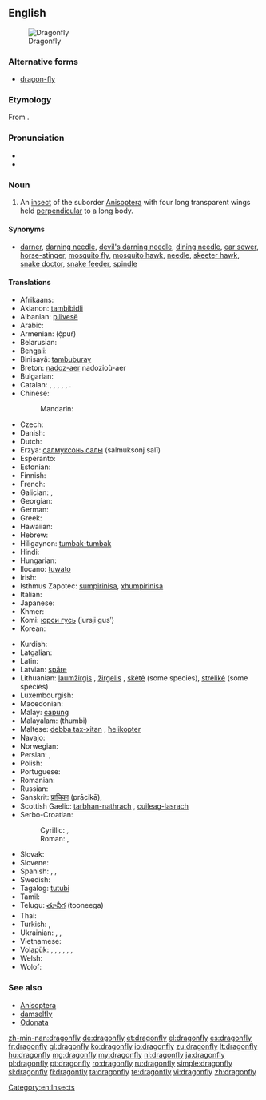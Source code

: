 {{wikipedia}}
==English==
[[Image:Libellula depressa.jpg|thumb|Dragonfly]]

===Alternative forms===
* [[dragon-fly]]

===Etymology===
From {{compound|dragon|fly|lang=en}}.

===Pronunciation===
* {{IPA|/ˈdræɡənˌflaɪ/}}
* {{audio|en-us-dragonfly.ogg|Audio (US)}}

===Noun===
{{en-noun|sg=[[dragon]][[fly]]|dragonflies}}

# An [[insect]] of the suborder [[Anisoptera]] with four long transparent wings held [[perpendicular]] to a long body.

====Synonyms====
* [[darner]], [[darning needle]], [[devil's darning needle]], [[dining needle]], [[ear sewer]], [[horse-stinger]], [[mosquito fly]], [[mosquito hawk]], [[needle]], [[skeeter hawk]], [[snake doctor]], [[snake feeder]], [[spindle]]

====Translations====
{{trans-top|an insect of the suborder Anisoptera}}
* Afrikaans: {{t-|af|naaldekoker|xs=Afrikaans}}
* Aklanon: [[tambibidli]]
* Albanian: [[pilivesë]]
* Arabic: {{t-|ar|منسوب الماء|m|tr=mansūb al-māʾ|sc=Arab}}
* Armenian: {{t-|hy|ճպուռ}} (č̣puṙ)
* Belarusian: {{t-|be|страказа|f|tr=strakazá|sc=Cyrl}}
* Bengali: {{t-|bn|ফড়িং|tr=phôŗing|sc=Beng}}
* Binisayâ: [[tambuburay]]
* Breton: [[nadoz-aer]] {{f}} nadozioù-aer {{p}}
* Bulgarian: {{t-|bg|водно конче|n|tr=vódno kónče|sc=Cyrl}}
* Catalan: {{t+|ca|libèl·lula|f}}, {{t-|ca|cavall de serp|m}}, {{t-|ca|espiadimonis|m}}, {{t-|ca|tallanassos|m}}, {{t-|ca|teixidor|m}}, {{t-|ca|barratgina|f}}.
* Chinese:
*: Mandarin: {{t|zh|蜻蜓|tr=qīngtíng|sc=Hani}}
* Czech: {{t-|cs|vážka|f}}
* Danish: {{t-|da|guldsmed|c}}
* Dutch: {{t+|nl|libel|f}}
* Erzya: [[салмуксонь салы]] (salmuksonj salï)
* Esperanto: {{t+|eo|libelo|xs=Esperanto}}
* Estonian: {{t+|et|kiil}}
* Finnish: {{t-|fi|sudenkorento}}
* French: {{t+|fr|libellule|f}}
* Galician: {{t+|gl|cabalo do demo|m|xs=Galician}}, {{t-|gl|libélula|f|xs=Galician}}
* Georgian: {{t-|ka|ჭრიჭინა|tr=čričina|sc=Geor}}
* German: {{t+|de|Libelle|f}}
* Greek: {{t-|el|λιβελλούλη|f|tr=livelúli}}
* Hawaiian: {{tø|haw|pīnao}}
* Hebrew: {{t-|he|שפירית|f|tr=shapirit}}
* Hiligaynon: [[tumbak-tumbak]]
* Hindi: {{t-|hi|व्याध पतंग|tr=vyādh pataṅg|sc=Deva}}
* Hungarian: {{t+|hu|szitakötő}}
* Ilocano: [[tuwato]]
* Irish: {{t-|ga|snáthaid mhór|f}}
* Isthmus Zapotec: [[sumpirinisa]], [[xhumpirinisa]]
* Italian: {{t+|it|libellula|f}}
* Japanese: {{t+|ja|蜻蛉|tr=[[とんぼ]], tonbo|sc=Jpan}}
* Khmer: {{t+|km|កន្ទុំរុយ|tr=kontom ruy|sc=Khmr}}
* Komi: [[юрси гусь]] (jursji gusʹ)
* Korean: {{t+|ko|잠자리|tr=jamjari|sc=Kore}}
{{trans-mid}}
* Kurdish: {{t|ku|zencere|sc=ku-Arab}}
* Latgalian: {{tø|ltg|spuorņs|m}}
* Latin: {{t+|la|libellula|f}}
* Latvian: [[spāre]] {{f}}
* Lithuanian: [[laumžirgis]] {{m}}, [[žirgelis]] {{m}}, [[skėtė]] {{f}} (some species), [[strėlikė]] {{f}} (some species)
* Luxembourgish: {{t-|lb|Libell|f}}
* Macedonian: {{t-|mk|водно конче|n|tr=vódno kónče|sc=Cyrl}}
* Malay: [[capung]]
* Malayalam: (thumbi)
* Maltese: [[debba tax-xitan]] {{f}}, [[ħelikopter]]
* Navajo: {{tø|nv|tániilʼáí}}
* Norwegian: {{t+|no|øyenstikker|m}}
* Persian: {{t-|fa|تصنيف هجائی|tr=tasnif-e hejâ'i}}, {{t+|fa|سنجاقک|tr=sanjâqak}}
* Polish: {{t+|pl|ważka|f}}
* Portuguese: {{t+|pt|libélula|f}}
* Romanian: {{t+|ro|libelulă|f}}
* Russian: {{t+|ru|стрекоза|f|tr=strekozá}}
* Sanskrit: [[प्राचिका]] (prācikā), {{t-|sa|प्राचिका|tr=prācikā|sc=Deva}}
* Scottish Gaelic: [[tarbhan-nathrach]] {{m}}, [[cuileag-lasrach]] {{f}}
* Serbo-Croatian:
*: Cyrillic: {{t-|sh|вилин коњиц|m|sc=Cyrl}}, {{t-|sh|вилински коњиц|m|sc=Cyrl}}
*: Roman: {{t-|sh|vilin konjic|m}}, {{t-|sh|vilinski konjic|m}}
* Slovak: {{t-|sk|vážka|f}}
* Slovene: {{t+|sl|kačji pastir|m}}
* Spanish: {{t+|es|libélula|f}}, {{t-|es|aguacil|m}} {{qualifier|Argentina|Uruguay}}, {{t-|es|pipilacha|f}} {{qualifier|Nicaragua}}
* Swedish: {{t+|sv|trollslända}}
* Tagalog: [[tutubi]]
* Tamil: {{t+|ta|தும்பி|tr=Thumbi|xs=Tamil}}
* Telugu: [[తూనీగ]] (tooneega)
* Thai: {{t-|th|แมลงปอ|tr=má-laeng-bpor|sc=Thai}}
* Turkish: {{t+|tr|kızböceği}}, {{t+|tr|yusufçuk}}
* Ukrainian: {{t-|uk|стрекоза|f|tr=strekozá|sc=Cyrl}}, {{t+|uk|важка|f|tr=vážka|sc=Cyrl}}, {{t+|uk|бабка|f|tr=bábka|sc=Cyrl}}
* Vietnamese: {{t-|vi|con chuồn chuồn|xs=Vietnamese}}
* Volapük: {{qualifier|♂♀}} {{t-|vo|libelul}}, {{qualifier|collective ♂♀}} {{t-|vo|libelulem}}, {{qualifier|♂}} {{t-|vo|hilibelul}}, {{qualifier|♀}} {{t-|vo|jilibelul}}, {{qualifier|♂♀ offspring}} {{t-|vo|libelulül}}, {{qualifier|♂ offspring}} {{t-|vo|hilibelulül}}, {{qualifier|♀ offspring}} {{t-|vo|jilibelulül}}
* Welsh: {{t-|cy|gwas y neidr|m|xs=Welsh}}
* Wolof: {{t-|wo|xund-xund}}
{{trans-bottom}}

===See also===
* [[Anisoptera]]
* [[damselfly]]
* [[Odonata]]

[[Category:en:Insects]]

[[zh-min-nan:dragonfly]]
[[de:dragonfly]]
[[et:dragonfly]]
[[el:dragonfly]]
[[es:dragonfly]]
[[fr:dragonfly]]
[[gl:dragonfly]]
[[ko:dragonfly]]
[[io:dragonfly]]
[[zu:dragonfly]]
[[lt:dragonfly]]
[[hu:dragonfly]]
[[mg:dragonfly]]
[[my:dragonfly]]
[[nl:dragonfly]]
[[ja:dragonfly]]
[[pl:dragonfly]]
[[pt:dragonfly]]
[[ro:dragonfly]]
[[ru:dragonfly]]
[[simple:dragonfly]]
[[sl:dragonfly]]
[[fi:dragonfly]]
[[ta:dragonfly]]
[[te:dragonfly]]
[[vi:dragonfly]]
[[zh:dragonfly]]